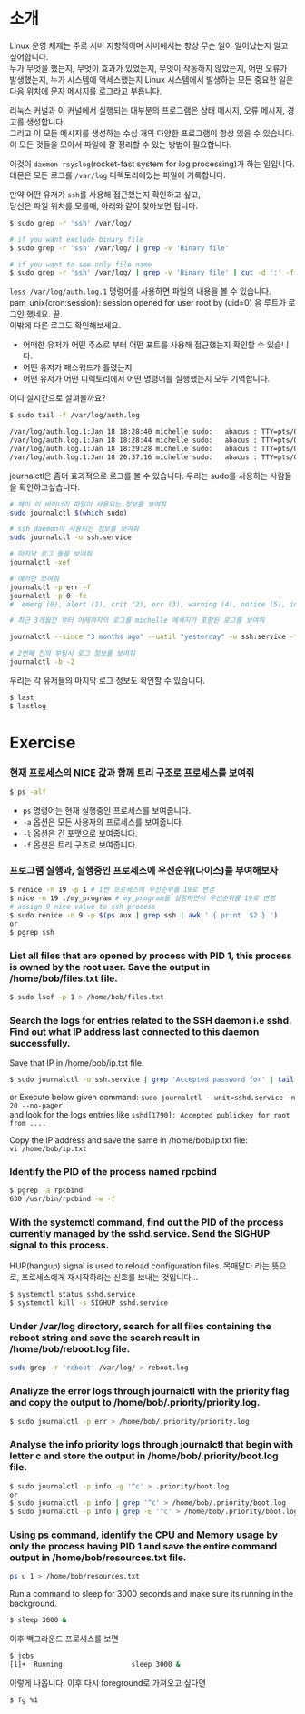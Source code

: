 # 소개 
Linux 운영 체제는 주로 서버 지향적이며 서버에서는 항상 무슨 일이 일어났는지 알고 싶어합니다.  
누가 무엇을 했는지, 무엇이 효과가 있었는지, 무엇이 작동하지 않았는지, 어떤 오류가 발생했는지, 누가 시스템에 액세스했는지 Linux 시스템에서 발생하는 모든 중요한 일은 다음 위치에 문자 메시지를 로그라고 부릅니다.  

리눅스 커널과 이 커널에서 실행되는 대부분의 프로그램은 상태 메시지, 오류 메시지, 경고를 생성합니다.  
그리고 이 모든 메시지를 생성하는 수십 개의 다양한 프로그램이 항상 있을 수 있습니다.
이 모든 것들을 모아서 파일에 잘 정리할 수 있는 방법이 필요합니다.  

이것이 `daemon rsyslog`(rocket-fast system for log processing)가 하는 일입니다.
데몬은 모든 로그를 `/var/log` 디렉토리에있는 파일에 기록합니다.

만약 어떤 유저가 `ssh`를 사용해 접근했는지 확인하고 싶고,  
당신은 파일 위치를 모를때,  아래와 같이 찾아보면 됩니다.

```bash
$ sudo grep -r 'ssh' /var/log/

# if you want exclude binary file
$ sudo grep -r 'ssh' /var/log/ | grep -v 'Binary file'

# if you want to see only file name
$ sudo grep -r 'ssh' /var/log/ | grep -v 'Binary file' | cut -d ':' -f 1 | uniq


```
`less /var/log/auth.log.1` 명령어를 사용하면 파일의 내용을 볼 수 있습니다.
pam_unix(cron:session): session opened for user root by (uid=0) 
음 루트가 로그인 했네요. 끝.  
이밖에 다른 로그도 확인해보세요.  
- 어떠한 유저가 어떤 주소로 부터 어떤 포트를 사용해 접근했는지 확인할 수 있습니다.
- 어떤 유저가 패스워드가 틀렸는지
- 어떤 유저가 어떤 디렉토리에서 어떤 명령어를 실행했는지 모두 기억합니다.

어디 실시간으로 살펴볼까요? 

```bash
$ sudo tail -f /var/log/auth.log

/var/log/auth.log.1:Jan 18 18:28:40 michelle sudo:   abacus : TTY=pts/0 ; PWD=/usr/share/doc/tar ; USER=root ; COMMAND=/bin/tar xvf THANKS.gz -c ./thank
/var/log/auth.log.1:Jan 18 18:28:44 michelle sudo:   abacus : TTY=pts/0 ; PWD=/usr/share/doc/tar ; USER=root ; COMMAND=/bin/tar -xvf THANKS.gz -c ./thank
/var/log/auth.log.1:Jan 18 18:29:28 michelle sudo:   abacus : TTY=pts/0 ; PWD=/usr/share/doc/tar ; USER=root ; COMMAND=/bin/tar jxvf THANKS.gz -c ./thank
/var/log/auth.log.1:Jan 18 20:37:16 michelle sudo:   abacus : TTY=pts/0 ; PWD=/home/abacus ; USER=root ; COMMAND=/usr/bin/mandb
```

journalctl은 좀더 효과적으로 로그를 볼 수 있습니다.
우리는 sudo를 사용하는 사람들을 확인하고싶습니다.
```bash
# 헤이 이 바이너리 파일이 사용되는 정보를 보여줘
sudo journalctl $(which sudo)

# ssh daemon이 사용되는 정보를 보여줘
sudo journalctl -u ssh.service

# 마지막 로그 들을 보여줘
journalctl -xef

# 에러만 보여줘
journalctl -p err -f
journalctl -p 0 -fe
#  emerg (0), alert (1), crit (2), err (3), warning (4), notice (5), info (6), debug (7).

# 최근 3개월전 부터 어제까지의 로그를 michelle 메세지가 포함된 로그를 보여줘

journalctl --since "3 months ago" --until "yesterday" -u ssh.service -f | grep michelle

# 2번째 전의 부팅시 로그 정보를 보여줘
journalctl -b -2 
```
우리는 각 유저들의 마지막 로그 정보도 확인할 수 있습니다.
```bash
$ last
$ lastlog
```

# Exercise

### 현재 프로세스의 NICE 값과 함께 트리 구조로 프로세스를 보여줘
```bash
$ ps -alf
```
- `ps` 명령어는 현재 실행중인 프로세스를 보여줍니다.
- `-a` 옵션은 모든 사용자의 프로세스를 보여줍니다.
- `-l` 옵션은 긴 포맷으로 보여줍니다.
- `-f` 옵션은 트리 구조로 보여줍니다.

### 프로그램 실행과, 실행중인 프로세스에 우선순위(나이스)를 부여해보자
```bash
$ renice -n 19 -p 1 # 1번 프로세스에 우선순위를 19로 변경
$ nice -n 19 ./my_program # my_program을 실행하면서 우선순위를 19로 변경
# assign 9 nice value to ssh process
$ sudo renice -n 9 -p $(ps aux | grep ssh | awk ' { print  $2 } ')
or 
$ pgrep ssh
```

### List all files that are opened by process with PID 1, this process is owned by the root user. Save the output in /home/bob/files.txt file.
```bash
$ sudo lsof -p 1 > /home/bob/files.txt
```

### Search the logs for entries related to the SSH daemon i.e sshd. Find out what IP address last connected to this daemon successfully.
Save that IP in /home/bob/ip.txt file.

```bash
$ sudo journalctl -u ssh.service | grep 'Accepted password for' | tail -n 1 | awk '{print $11}' | cut -d ':' -f 1 > /home/bob/ip.txt
```
or
Execute below given command:
`sudo journalctl --unit=sshd.service -n 20 --no-pager`  
and look for the logs entries like
`sshd[1790]: Accepted publickey for root from ....`    

Copy the IP address and save the same in /home/bob/ip.txt file:  
`vi /home/bob/ip.txt`


### Identify the PID of the process named rpcbind 
```bash
$ pgrep -a rpcbind
630 /usr/bin/rpcbind -w -f
```

### With the systemctl command, find out the PID of the process currently managed by the sshd.service. Send the SIGHUP signal to this process.
HUP(hangup) signal is used to reload configuration files.
목매달다 라는 뜻으로, 프로세스에게 재시작하라는 신호를 보내는 것입니다...

```bash
$ systemctl status sshd.service
$ systemctl kill -s SIGHUP sshd.service
```


### Under /var/log directory, search for all files containing the reboot string and save the search result in /home/bob/reboot.log file.

```bash
sudo grep -r 'reboot' /var/log/ > reboot.log
```


### Analiyze the error logs through journalctl with the priority flag and copy the output to /home/bob/.priority/priority.log.
```bash
$ sudo journalctl -p err > /home/bob/.priority/priority.log
```

### Analyse the info priority logs through journalctl that begin with letter c and store the output in /home/bob/.priority/boot.log file.
```bash
$ sudo journalctl -p info -g '^c' > .priority/boot.log
or
$ sudo journalctl -p info | grep '^c' > /home/bob/.priority/boot.log
$ sudo journalctl -p info | grep -E '^c' > /home/bob/.priority/boot.log
```

### Using ps command, identify the CPU and Memory usage by only the process having PID 1 and save the entire command output in /home/bob/resources.txt file.
```bash
ps u 1 > /home/bob/resources.txt
```

Run a command to sleep for 3000 seconds and make sure its running in the background.  
```bash
$ sleep 3000 &
```
이후 백그라운드 프로세스를 보면
```bash
$ jobs
[1]+  Running                 sleep 3000 &
```
이렇게 나옵니다.
이후 다시 foreground로 가져오고 싶다면
```bash
$ fg %1
```

